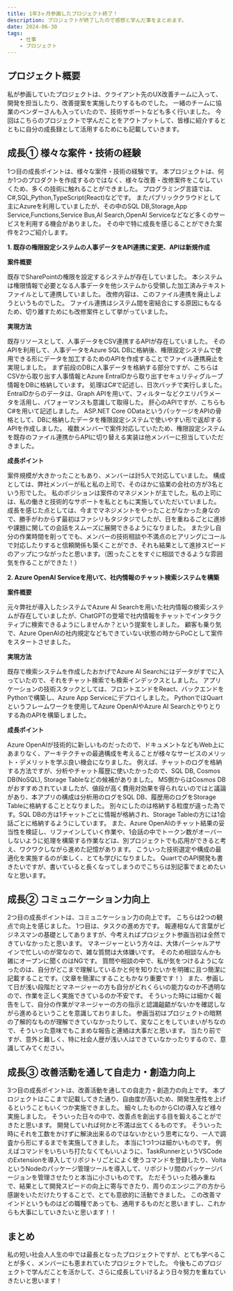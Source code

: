 ```yaml
---
title: 1年3ヶ月参画したプロジェクト終了！
description: プロジェクトが終了したので感想と学んだ事をまとめます。
date: 2024-06-30
tags:
    - 仕事
    - プロジェクト
---
```


## プロジェクト概要
私が参画していたプロジェクトは、クライアント先のUX改善チームに入って、開発を担当したり、改善提案を実施したりするものでした。
一緒のチームに協業のベンダーさんも入っていたので、技術サポートなども多く行いました。
今回はこちらのプロジェクトで学んだことをアウトプットして、皆様に紹介するとともに自分の成長録として活用するためにも記載していきます。

## 成長① 様々な案件・技術の経験
1つ目の成長ポイントは、様々な案件・技術の経験です。
本プロジェクトは、何か1つのプロダクトを作成するのではなく、様々な改善・改修案件をこなしていくため、多くの技術に触れることができました。
プログラミング言語では、C#,SQL,Python,TypeScript(React)などです。
またパブリッククラウドとして主にAzureを利用していましたが、その中のSQL DB,Storage,App Service,Functions,Service Bus,AI Search,OpenAI Serviceなどなど多くのサービスを利用する機会がありました。
その中で特に成長を感じることができた案件を2つご紹介します。

**1. 既存の権限設定システムの人事データをAPI連携に変更、APIは新規作成**

**案件概要**

既存でSharePointの権限を設定するシステムが存在していました。
本システムは権限情報で必要となる人事データを他システムから受領した加工済みテキストファイルとして連携していました。
改修内容は、このファイル連携を廃止しようというものでした。
ファイル連携はシステム間を密結合にする原因にもなるため、切り離すためにも改修案件として挙がっていました。


**実現方法**

既存リソースとして、人事データをCSV連携するAPIが存在していました。
そのAPIを利用して、人事データをAzure SQL DBに格納後、権限設定システムで使用できる形にデータを加工するためのAPIを作成することでファイル連携廃止を実現しました。
まず前段のDBに人事データを格納する部分ですが、こちらはCSVから取り出す人事情報とAzure EntraIDから取り出すセキュリティグループ情報をDBに格納しています。
処理はC#で記述し、日次バッチで実行しました。
EntraIDからのデータは、Graph APIを用いて、フィルターなどクエリパラメータを活用し、パフォーマンスも意識して取得した。
肝心のAPIですが、こちらもC#を用いて記述しました。
ASP.NET Core ODataというパッケージをAPIの骨格として、DBに格納したデータを権限設定システムで使いやすい形で返却するAPIを作成しました。
複数メンバーで案件対応していたため、権限設定システムを既存のファイル連携からAPIに切り替える実装は他メンバーに担当していただきました。


**成長ポイント**

案件規模が大きかったこともあり、メンバーは計5人で対応していました。
構成としては、弊社メンバーが私と私の上司で、そのほかに協業の会社の方が3名という形でした。
私のポジションは案件のマネジメントが主でした。私の上司には、私の働きと技術的なサポートを私とともに実施していただいていました。
成長を感じた点としては、今までマネジメントをやったことがなかった身なので、勝手がわからず最初はファシリもタジタジでしたが、日を重ねるごとに進捗や課題に関しての会話をスムーズに展開できるようになりました。
また少し自分の作業時間を削ってでも、メンバーの技術相談や不満点のヒアリングにコールで対応したりすると信頼関係も築くことができ、それも結果として進捗スピードのアップにつながったと思います。（困ったことをすぐに相談できるような雰囲気を作ることができた！）



**2. Azure OpenAI Serviceを用いて、社内情報のチャット検索システムを構築**

**案件概要**

元々弊社が導入したシステムでAzure AI Searchを用いた社内情報の検索システムが存在していましたが、ChatGPTの登場で社内情報をチャットでインタラクティブに検索できるようにしませんか？という提案をしました。
顧客も乗り気で、Azure OpenAIの社内規定などもできていない状態の時からPoCとして案件をスタートさせました。

**実現方法**

既存で検索システムを作成したおかげでAzure AI Searchにはデータがすでに入っていたので、それをチャット検索でも検索インデックスとしました。
アプリケーションの技術スタックとしては、フロントエンドをReact、バックエンドをPythonで構築し、Azure App Serviceにデプロイしました。
PythonではQuartというフレームワークを使用してAzure OpenAIやAzure AI Searchとやりとりする為のAPIを構築しました。


**成長ポイント**

Azure OpenAIが技術的に新しいものだったので、ドキュメントなどもWeb上にあまりなく、アーキテクチャの最適構成を考えることが様々なサービスのメリット・デメリットを学ぶ良い機会になりました。
例えば、チャットのログを格納する方法ですが、分析やチャット履歴に使いたかったので、SQL DB, Cosmos DB(NoSQL), Storage Tableなどの候補がありました。
MS側からはCosmos DBがおすすめされていましたが、値段が高く費用対効果を得られないのではと議論があり、本アプリの構成は分析用のログをSQL DB、履歴用のログをStorage Tableに格納することとなりました。
別々にしたのは格納する粒度が違った為です。SQL DBの方は1チャットごとに情報が格納され、Storage Tableの方には1会話ごとに格納するようにしています。
また、Azure OpenAIのチャット結果の妥当性を検証し、リファインしていく作業や、1会話の中でトークン数がオーバーしないように処理を構築する作業などは、別プロジェクトでも応用ができると考え、ワクワクしながら進めた記憶があります。
こういった技術選定や構成の最適化を実施するのが楽しく、とても学びになりました。
QuartでのAPI開発も書きたいですが、書いていると長くなってしまうのでこちらは別記事でまとめたいなと思います。


## 成長② コミュニケーション力向上
2つ目の成長ポイントは、コミュニケーション力の向上です。
こちらは2つの観点で向上を感じました。
1つ目は、タスクの進め方です。
報連相なんて言葉がビジネスマンの基礎としてありますが、今考えればプロジェクト参画当初は全然できていなかったと思います。
マネージャーという方々は、大体パーシャルアサインで忙しいのが常なので、雑な質問は大体嫌いです。
そのため相談なんかも雑にオープンに聞くのはNGです。
質問や相談の中で、私が気をつけるようになったのは、自分がどこまで理解しているかと何を知りたいかを明確に且つ簡潔に記載することです。（文章を簡潔にすることもかなり重要です！）
また、参画して日が浅い段階だとマネージャーの方も自分がどれくらいの能力なのか不透明なので、作業を正しく実施できているのか不安です。
そういった時には細かく報告をして、自分の作業がマネージャーの方の指示と認識齟齬がないかを確認しながら進めるということを意識しておりました。
参画当初はプロジェクトの暗黙の了解的なものが理解できていなかったりして、変なことをしていまいがちなので、そういった意味でもこまめな報告と連絡は大事だと思います。
当たり前ですが、意外と難しく、特に社会人歴が浅い人はできていなかったりするので、意識してみてください。


## 成長③ 改善活動を通して自走力・創造力向上
3つ目の成長ポイントは、改善活動を通しての自走力・創造力の向上です。
本プロジェクトはここまで記載してきた通り、自由度が高いため、開発生産性を上げるということもいくつか実施できました。
細々したものからCIの導入など様々実施しました。
そういった日々の中で、改善点を創出する目を鍛えることができたと思います。
開発していれば何かと不満は出てくるものです。
そういった時にそれを工数をかけずに解決出来るのではないかという思考になり、一人で調査から形にするまでを実施してきました。
本当に1つ1つは細かいものです。
例えばコマンドをいちいち打たなくてもいいように、TaskRunnerというVSCodeのExtensionを導入してリポジトリごとによく使うコマンドを登録したり、VoltaというNodeのパッケージ管理ツールを導入して、リポジトリ間のパッケージバージョンを管理させたりと本当に小さいものです。
ただそういった積み重ねで、結果として開発スピードの向上に寄与できたり、周りのエンジニアの方から感謝をいただけたりすることで、とても意欲的に活動できました。
この改善マインドというものはどの職種であっても、通用するものだと思いますし、これからも大事にしていきたいと思います！！



## まとめ
私の短い社会人人生の中では最長となったプロジェクトですが、とても学べることが多く、メンバーにも恵まれていたプロジェクトでした。
今後もこのプロジェクトで学んだことを活かして、さらに成長していけるよう日々努力を重ねていきたいと思います！
